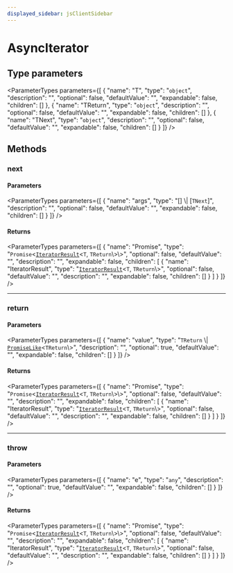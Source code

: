 ```yaml
---
displayed_sidebar: jsClientSidebar
---
```



# AsyncIterator

## Type parameters

<ParameterTypes parameters={[
  {
    "name": "T",
    "type": "`object`",
    "description": "",
    "optional": false,
    "defaultValue": "",
    "expandable": false,
    "children": []
  },
  {
    "name": "TReturn",
    "type": "`object`",
    "description": "",
    "optional": false,
    "defaultValue": "",
    "expandable": false,
    "children": []
  },
  {
    "name": "TNext",
    "type": "`object`",
    "description": "",
    "optional": false,
    "defaultValue": "",
    "expandable": false,
    "children": []
  }
]} />

## Methods

### next

#### Parameters

<ParameterTypes parameters={[
  {
    "name": "args",
    "type": "[] \\| [`TNext`]",
    "description": "",
    "optional": false,
    "defaultValue": "",
    "expandable": false,
    "children": []
  }
]} />

#### Returns

<ParameterTypes parameters={[
  {
    "name": "Promise",
    "type": "`Promise`<[`IteratorResult`](../../modules/internal.mdx#iteratorresult)<`T`, `TReturn`\\>\\>",
    "optional": false,
    "defaultValue": "",
    "description": "",
    "expandable": false,
    "children": [
      {
        "name": "IteratorResult",
        "type": "[`IteratorResult`](../../modules/internal.mdx#iteratorresult)<`T`, `TReturn`\\>",
        "optional": false,
        "defaultValue": "",
        "description": "",
        "expandable": false,
        "children": []
      }
    ]
  }
]} />

___

### return

#### Parameters

<ParameterTypes parameters={[
  {
    "name": "value",
    "type": "`TReturn` \\| [`PromiseLike`](internal.PromiseLike.mdx)<`TReturn`\\>",
    "description": "",
    "optional": true,
    "defaultValue": "",
    "expandable": false,
    "children": []
  }
]} />

#### Returns

<ParameterTypes parameters={[
  {
    "name": "Promise",
    "type": "`Promise`<[`IteratorResult`](../../modules/internal.mdx#iteratorresult)<`T`, `TReturn`\\>\\>",
    "optional": false,
    "defaultValue": "",
    "description": "",
    "expandable": false,
    "children": [
      {
        "name": "IteratorResult",
        "type": "[`IteratorResult`](../../modules/internal.mdx#iteratorresult)<`T`, `TReturn`\\>",
        "optional": false,
        "defaultValue": "",
        "description": "",
        "expandable": false,
        "children": []
      }
    ]
  }
]} />

___

### throw

#### Parameters

<ParameterTypes parameters={[
  {
    "name": "e",
    "type": "`any`",
    "description": "",
    "optional": true,
    "defaultValue": "",
    "expandable": false,
    "children": []
  }
]} />

#### Returns

<ParameterTypes parameters={[
  {
    "name": "Promise",
    "type": "`Promise`<[`IteratorResult`](../../modules/internal.mdx#iteratorresult)<`T`, `TReturn`\\>\\>",
    "optional": false,
    "defaultValue": "",
    "description": "",
    "expandable": false,
    "children": [
      {
        "name": "IteratorResult",
        "type": "[`IteratorResult`](../../modules/internal.mdx#iteratorresult)<`T`, `TReturn`\\>",
        "optional": false,
        "defaultValue": "",
        "description": "",
        "expandable": false,
        "children": []
      }
    ]
  }
]} />
